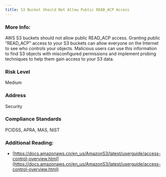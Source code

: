 ```yaml
---
title: S3 Bucket Should Not Allow Public READ_ACP Access
---
```


### More Info:

AWS S3 buckets should not allow public READ_ACP access. Granting public “READ_ACP” access to your S3 buckets can allow everyone on the Internet to see who controls your objects. Malicious users can use this information to find S3 objects with misconfigured permissions and implement probing techniques to help them gain access to your S3 data.

### Risk Level

Medium

### Address

Security

### Compliance Standards

PCIDSS, APRA, MAS, NIST

### Additional Reading:

- [https://docs.amazonaws.cn/en_us/AmazonS3/latest/userguide/access-control-overview.html](https://docs.amazonaws.cn/en_us/AmazonS3/latest/userguide/access-control-overview.html)
